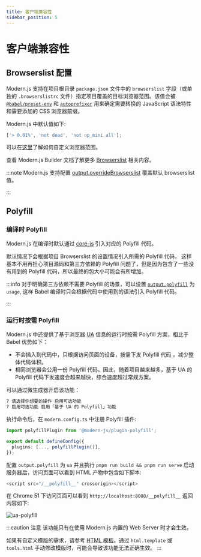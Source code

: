 ```yaml
---
title: 客户端兼容性
sidebar_position: 5
---
```

# 客户端兼容性

## Browserslist 配置

Modern.js 支持在项目根目录 `package.json` 文件中的 `browserslist` 字段（或单独的 `.browserslistrc` 文件）指定项目覆盖的目标浏览器范围。该值会被 [`@babel/preset-env`](https://babeljs.io/docs/en/babel-preset-env) 和 [`autoprefixer`](https://github.com/postcss/autoprefixer) 用来确定需要转换的 JavaScript 语法特性和需要添加的 CSS 浏览器前缀。

Modern.js 中默认值如下:

```js
['> 0.01%', 'not dead', 'not op_mini all'];
```

可以在[这里](https://github.com/browserslist/browserslist)了解如何自定义浏览器范围。

查看 Modern.js Builder 文档了解更多 [Browserslist](https://modernjs.dev/builder/guide/advanced/browserslist.html) 相关内容。

:::note
Modern.js 支持配置 [output.overrideBrowserslist](/configure/app/output/override-browserslist) 覆盖默认 browserslist 值。

:::

## Polyfill

### 编译时 Polyfill

Modern.js 在编译时默认通过 [core-js](https://github.com/zloirock/core-js) 引入对应的 Polyfill 代码。

默认情况下会根据项目 Browserslist 的设置情况引入所需的 Polyfill 代码， 这样基本不用再担心项目源码和第三方依赖的 Polyfill 问题了，但是因为包含了一些没有用到的 Polyfill 代码，所以最终的包大小可能会有所增加。

:::info
对于明确第三方依赖不需要 Polyfill 的场景，可以设置 [`output.polyfill`](/configure/app/output/polyfill) 为 `usage`, 这样 Babel 编译时只会根据代码中使用到的语法引入 Polyfill 代码。

:::

### 运行时按需 Polyfill

Modern.js 中还提供了基于浏览器 [UA](https://developer.mozilla.org/zh-CN/docs/Web/HTTP/Headers/User-Agent) 信息的运行时按需 Polyfill 方案，相比于 Babel 优势如下：

- 不会插入到代码中，只根据访问页面的设备，按需下发 Polyfill 代码 ，减少整体代码体积。
- 相同浏览器会公用一份 Polyfill 代码。因此，随着项目越来越多，基于 UA 的 Polyfill 代码下发速度会越来越快，综合速度超过常规方案。

可以通过微生成器开启该功能：

```bash
? 请选择你想要的操作 启用可选功能
? 启用可选功能 启用「基于 UA 的 Polyfill」功能
```

执行命令后，在 `modern.config.ts` 中注册 Polyfill 插件:

```ts title="modern.config.ts"
import polyfillPlugin from '@modern-js/plugin-polyfill';

export default defineConfig({
  plugins: [..., polyfillPlugin()],
});
```

配置 `output.polyfill` 为 `ua` 并且执行 `pnpm run build && pnpm run serve` 启动服务器后，访问页面可以看到 HTML 产物中包含如下脚本:

```js
<script src="/__polyfill__" crossorigin></script>
```

在 Chrome 51 下访问页面可以看到 `http://localhost:8080/__polyfill__` 返回内容如下:

![ua-polyfill](https://lf3-static.bytednsdoc.com/obj/eden-cn/aphqeh7uhohpquloj/modern-js/docs/ua-polyfill.png)

:::caution 注意
该功能只有在使用 Modern.js 内置的 Web Server 时才会生效。

如果有自定义模版的需求，请参考 [HTML 模板](/guides/basic-features/html.html)。通过 `html.template` 或 `tools.html` 手动修改模版时，可能会导致该功能无法正确生效。
:::

